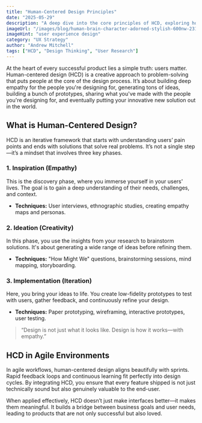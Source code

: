 ```yaml
---
title: "Human-Centered Design Principles"
date: "2025-05-29"
description: "A deep dive into the core principles of HCD, exploring how empathy, ideation, and iteration lead to products people love."
imageUrl: "/images/blog/human-brain-character-adorned-stylish-600nw-2317787017.webp"
imageHint: "user experience design"
category: "UX Strategy"
author: "Andrew Mitchell"
tags: ["HCD", "Design Thinking", "User Research"]
---
```


At the heart of every successful product lies a simple truth: users matter. Human-centered design (HCD) is a creative approach to problem-solving that puts people at the core of the design process. It’s about building deep empathy for the people you're designing for, generating tons of ideas, building a bunch of prototypes, sharing what you've made with the people you're designing for, and eventually putting your innovative new solution out in the world.

## What is Human-Centered Design?

HCD is an iterative framework that starts with understanding users’ pain points and ends with solutions that solve real problems. It’s not a single step—it’s a mindset that involves three key phases.

### 1. Inspiration (Empathy)

This is the discovery phase, where you immerse yourself in your users' lives. The goal is to gain a deep understanding of their needs, challenges, and context.

- **Techniques:** User interviews, ethnographic studies, creating empathy maps and personas.

### 2. Ideation (Creativity)

In this phase, you use the insights from your research to brainstorm solutions. It's about generating a wide range of ideas before refining them.

- **Techniques:** "How Might We" questions, brainstorming sessions, mind mapping, storyboarding.

### 3. Implementation (Iteration)

Here, you bring your ideas to life. You create low-fidelity prototypes to test with users, gather feedback, and continuously refine your design.

- **Techniques:** Paper prototyping, wireframing, interactive prototypes, user testing.

> “Design is not just what it looks like. Design is how it works—with empathy.”

## HCD in Agile Environments

In agile workflows, human-centered design aligns beautifully with sprints. Rapid feedback loops and continuous learning fit perfectly into design cycles. By integrating HCD, you ensure that every feature shipped is not just technically sound but also genuinely valuable to the end-user.

When applied effectively, HCD doesn’t just make interfaces better—it makes them meaningful. It builds a bridge between business goals and user needs, leading to products that are not only successful but also loved.
